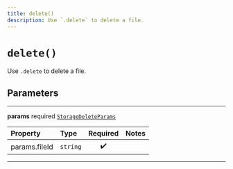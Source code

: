 ```yaml
---
title: delete()
description: Use `.delete` to delete a file.
---
```


# `delete()`

Use `.delete` to delete a file.

## Parameters

---

**params** <span className="optional-status">required</span> [`StorageDeleteParams`](../types/storage-delete-params)

| Property                                          | Type     | Required | Notes |
| :------------------------------------------------ | :------- | :------: | :---- |
| <span className="light-grey">params.</span>fileId | `string` |    ✔️    |       |

---
